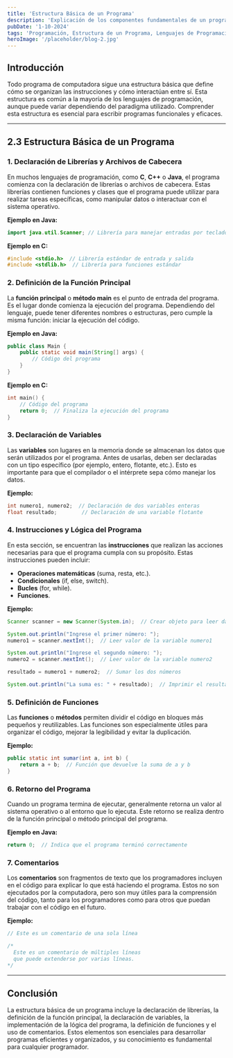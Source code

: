 ---
title: 'Estructura Básica de un Programa'
description: 'Explicación de los componentes fundamentales de un programa y su estructura general.'
pubDate: '1-10-2024'
tags: 'Programación, Estructura de un Programa, Lenguajes de Programación, Funciones, Sintaxis'
heroImage: '/placeholder/blog-2.jpg'
---

## Introducción

Todo programa de computadora sigue una estructura básica que define cómo se organizan las instrucciones y cómo interactúan entre sí. Esta estructura es común a la mayoría de los lenguajes de programación, aunque puede variar dependiendo del paradigma utilizado. Comprender esta estructura es esencial para escribir programas funcionales y eficaces.

---

## 2.3 Estructura Básica de un Programa

### **1. Declaración de Librerías y Archivos de Cabecera**

En muchos lenguajes de programación, como **C**, **C++** o **Java**, el programa comienza con la declaración de librerías o archivos de cabecera. Estas librerías contienen funciones y clases que el programa puede utilizar para realizar tareas específicas, como manipular datos o interactuar con el sistema operativo.

**Ejemplo en Java:**

```java
import java.util.Scanner; // Librería para manejar entradas por teclado
```

**Ejemplo en C:**

```c
#include <stdio.h>  // Librería estándar de entrada y salida
#include <stdlib.h>  // Librería para funciones estándar
```

### **2. Definición de la Función Principal**

La **función principal** o **método main** es el punto de entrada del programa. Es el lugar donde comienza la ejecución del programa. Dependiendo del lenguaje, puede tener diferentes nombres o estructuras, pero cumple la misma función: iniciar la ejecución del código.

**Ejemplo en Java:**

```java
public class Main {
    public static void main(String[] args) {
        // Código del programa
    }
}
```

**Ejemplo en C:**

```c
int main() {
    // Código del programa
    return 0;  // Finaliza la ejecución del programa
}
```

### **3. Declaración de Variables**

Las **variables** son lugares en la memoria donde se almacenan los datos que serán utilizados por el programa. Antes de usarlas, deben ser declaradas con un tipo específico (por ejemplo, entero, flotante, etc.). Esto es importante para que el compilador o el intérprete sepa cómo manejar los datos.

**Ejemplo:**

```java
int numero1, numero2;  // Declaración de dos variables enteras
float resultado;        // Declaración de una variable flotante
```

### **4. Instrucciones y Lógica del Programa**

En esta sección, se encuentran las **instrucciones** que realizan las acciones necesarias para que el programa cumpla con su propósito. Estas instrucciones pueden incluir:

- **Operaciones matemáticas** (suma, resta, etc.).
- **Condicionales** (if, else, switch).
- **Bucles** (for, while).
- **Funciones**.

**Ejemplo:**

```java
Scanner scanner = new Scanner(System.in);  // Crear objeto para leer datos

System.out.println("Ingrese el primer número: ");
numero1 = scanner.nextInt();  // Leer valor de la variable numero1

System.out.println("Ingrese el segundo número: ");
numero2 = scanner.nextInt();  // Leer valor de la variable numero2

resultado = numero1 + numero2;  // Sumar los dos números

System.out.println("La suma es: " + resultado);  // Imprimir el resultado
```

### **5. Definición de Funciones**

Las **funciones** o **métodos** permiten dividir el código en bloques más pequeños y reutilizables. Las funciones son especialmente útiles para organizar el código, mejorar la legibilidad y evitar la duplicación.

**Ejemplo:**

```java
public static int sumar(int a, int b) {
    return a + b;  // Función que devuelve la suma de a y b
}
```

### **6. Retorno del Programa**

Cuando un programa termina de ejecutar, generalmente retorna un valor al sistema operativo o al entorno que lo ejecuta. Este retorno se realiza dentro de la función principal o método principal del programa.

**Ejemplo en Java:**

```java
return 0;  // Indica que el programa terminó correctamente
```

### **7. Comentarios**

Los **comentarios** son fragmentos de texto que los programadores incluyen en el código para explicar lo que está haciendo el programa. Estos no son ejecutados por la computadora, pero son muy útiles para la comprensión del código, tanto para los programadores como para otros que puedan trabajar con el código en el futuro.

**Ejemplo:**

```java
// Este es un comentario de una sola línea

/*
  Este es un comentario de múltiples líneas
  que puede extenderse por varias líneas.
*/
```

---

## Conclusión

La estructura básica de un programa incluye la declaración de librerías, la definición de la función principal, la declaración de variables, la implementación de la lógica del programa, la definición de funciones y el uso de comentarios. Estos elementos son esenciales para desarrollar programas eficientes y organizados, y su conocimiento es fundamental para cualquier programador.